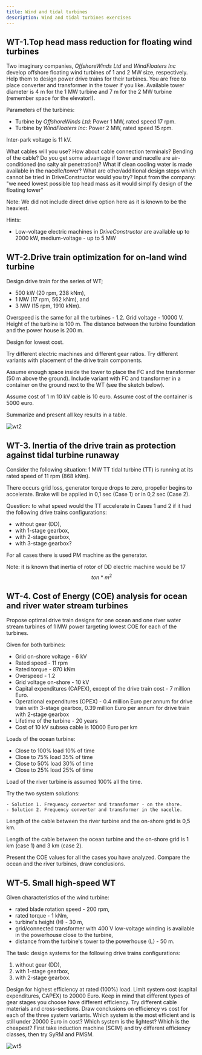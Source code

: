 ```yaml
---
title: Wind and tidal turbines
description: Wind and tidal turbines exercises
---
```


## WT-1.Top head mass reduction for floating wind turbines

Two imaginary companies, _OffshoreWinds Ltd_ and _WindFloaters Inc_ develop
offshore floating wind turbines of 1 and 2 MW size, respectively. Help them to
design power drive trains for their turbines. You are free to place converter
and transformer in the tower if you like. Available tower diameter is 4 m for
the 1 MW turbine and 7 m for the 2 MW turbine (remember space for the
elevator!).

Parameters of the turbines:

- Turbine by _OffshoreWinds Ltd_: Power 1 MW, rated speed 17 rpm.
- Turbine by _WindFloaters Inc_: Power 2 MW, rated speed 15 rpm.

Inter-park voltage is 11 kV.

What cables will you use? How about cable connection terminals? Bending of the
cable? Do you get some advantage if tower and nacelle are air-conditioned (no
salty air penetration)? What if clean cooling water is made available in the
nacelle/tower? What are other/additional design steps which cannot be tried in
DriveConstructor would you try? Input from the company: "we need lowest possible
top head mass as it would simplify design of the floating tower"

Note: We did not include direct drive option here as it is known to be the
heaviest.

Hints:

- Low-voltage electric machines in _DriveConstructor_ are available up to 2000
  kW, medium-voltage - up to 5 MW

## WT-2.Drive train optimization for on-land wind turbine

Design drive train for the series of WT;

- 500 kW (20 rpm, 238 kNm),
- 1 MW (17 rpm, 562 kNm), and
- 3 MW (15 rpm, 1910 kNm).

Overspeed is the same for all the turbines - 1.2. Grid voltage - 10000 V. Height
of the turbine is 100 m. The distance between the turbine foundation and the
power house is 200 m.

Design for lowest cost.

Try different electric machines and different gear ratios. Try different
variants with placement of the drive train components.

Assume enough space inside the tower to place the FC and the transformer (50 m
above the ground). Include variant with FC and transformer in a container on the
ground next to the WT (see the sketch below).

Assume cost of 1 m 10 kV cable is 10 euro. Assume cost of the container is 5000
euro.

Summarize and present all key results in a table.

![wt2](./images/WT2.png)

## WT-3. Inertia of the drive train as protection against tidal turbine runaway

Consider the following situation: 1 MW TT tidal turbine (TT) is running at its
rated speed of 11 rpm (868 kNm).

There occurs grid loss, generator torque drops to zero, propeller begins to
accelerate. Brake will be applied in 0,1 sec (Case 1) or in 0,2 sec (Case 2).

Question: to what speed would the TT accelerate in Cases 1 and 2 if it had the
following drive trains configurations:

- without gear (DD),
- with 1-stage gearbox,
- with 2-stage gearbox,
- with 3-stage gearbox?

For all cases there is used PM machine as the generator.

Note: it is known that inertia of rotor of DD electric machine would be 17
$$ton*m^2$$

## WT-4. Cost of Energy (COE) analysis for ocean and river water stream turbines

Propose optimal drive train designs for one ocean and one river water stream
turbines of 1 MW power targeting lowest COE for each of the turbines.

Given for both turbines:

- Grid on-shore voltage - 6 kV
- Rated speed - 11 rpm
- Rated torque - 870 kNm
- Overspeed - 1.2
- Grid voltage on-shore - 10 kV
- Capital expenditures (CAPEX), except of the drive train cost - 7 million Euro.
- Operational expenditures (OPEX) - 0.4 million Euro per annum for drive train
  with 3-stage gearbox, 0.39 million Euro per annum for drive train with 2-stage
  gearbox
- Lifetime of the turbine - 20 years
- Cost of 10 kV subsea cable is 10000 Euro per km

Loads of the ocean turbine:

- Close to 100% load 10% of time
- Close to 75% load 35% of time
- Close to 50% load 30% of time
- Close to 25% load 25% of time

Load of the river turbine is assumed 100% all the time.

Try the two system solutions:

    - Solution 1. Frequency converter and transformer - on the shore.
    - Solution 2. Frequency converter and transformer in the nacelle.

Length of the cable between the river turbine and the on-shore grid is 0,5 km.

Length of the cable between the ocean turbine and the on-shore grid is 1 km
(case 1) and 3 km (case 2).

Present the COE values for all the cases you have analyzed. Compare the ocean
and the river turbines, draw conclusions.

## WT-5. Small high-speed WT

Given characteristics of the wind turbine:

- rated blade rotation speed - 200 rpm,
- rated torque - 1 kNm,
- turbine's height (H) - 30 m,
- grid/connected transformer with 400 V low-voltage winding is available in the
  powerhouse close to the turbine,
- distance from the turbine's tower to the powerhouse (L) - 50 m.

The task: design systems for the following drive trains configurations:

1. without gear (DD),
1. with 1-stage gearbox,
1. with 2-stage gearbox.

Design for highest efficiency at rated (100%) load. Limit system cost (capital
expenditures, CAPEX) to 20000 Euro. Keep in mind that different types of gear
stages you choose have different efficiency. Try different cable materials and
cross-sections. Draw conclusions on efficiency vs cost for each of the three
system variants. Which system is the most efficient and is still under 20000
Euro in cost? Which system is the lightest? Which is the cheapest? First take
induction machine (SCIM) and try different efficiency classes, then try SyRM and
PMSM.

![wt5](./images/WT5.png)
